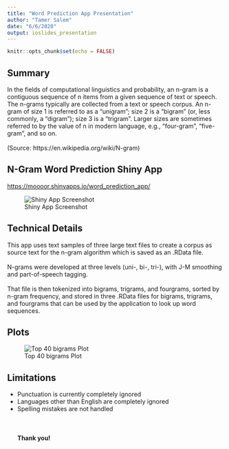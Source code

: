 ```yaml
---
title: "Word Prediction App Presentation"
author: "Tamer Salem"
date: "6/6/2020"
output: ioslides_presentation
---
```


```r
knitr::opts_chunk$set(echo = FALSE)
```

## Summary

In the fields of computational linguistics and probability, an n-gram is a contiguous sequence of n items from a given sequence of text or speech. The n-grams typically are collected from a text or speech corpus. An n-gram of size 1 is referred to as a "unigram"; size 2 is a "bigram" (or, less commonly, a "digram"); size 3 is a "trigram". Larger sizes are sometimes referred to by the value of n in modern language, e.g., "four-gram", "five-gram", and so on.<br/><br/>
(Source: https://en.wikipedia.org/wiki/N-gram)  

## N-Gram Word Prediction Shiny App 

<https://moooor.shinyapps.io/word_prediction_app/>

![Shiny App Screenshot](Shiny_app.JPG)

## Technical Details

This app uses text samples of three large text files to create a corpus as source text for the n-gram algorithm which is saved as an .RData file.<br/><br/>
N-grams were developed at three levels (uni-, bi-, tri-), with J-M smoothing and part-of-speech tagging.<br/><br/>
That file is then tokenized into bigrams, trigrams, and fourgrams, sorted by n-gram frequency, and stored in three .RData files for bigrams, trigrams, and fourgrams that can be used by the application to look up word sequences.

## Plots

![Top 40 bigrams Plot](Top 40 bigrams.JPG)


## Limitations

* Punctuation is currently completely ignored 
* Languages other than English are completely ignored
* Spelling mistakes are not handled<br/><br/><br/><br/>
**Thank you!**
